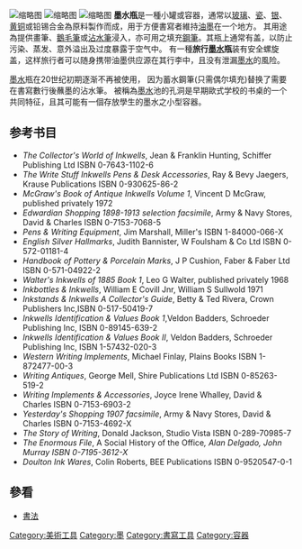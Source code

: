 {{roughtranslation|time=2016-11-07T09:12:55+00:00}}
[[File:Inkwell15.jpg|缩略图]]
[[File:Travelling_Inkwells.jpg|缩略图]]
[[File:Ecole-banc1900.jpg|缩略图]]
'''墨水瓶'''是一種小罐或容器，通常以[[玻璃|玻璃]]、[[瓷器|瓷]]、[[銀|银]]、[[黃銅|黄铜]]或铅锡合金為原料製作而成，用于方便書寫者維持[[墨水|油墨]]在一个地方。 其用途為提供畫筆、[[鵝毛筆|鵝毛筆]]或[[沾水筆|沾水筆]]浸入，亦可用之填充[[鋼筆|鋼筆]]。其瓶上通常有盖，以防止污染、蒸发、意外溢出及过度暴露于空气中。 有一種'''旅行[[墨水|墨水]]瓶'''装有安全螺旋盖，这样旅行者可以随身携带油墨供应源在其行李中，且没有泄漏[[墨水|墨水]]的風险。

[[墨水|墨水]]瓶在20世纪初期逐渐不再被使用，{{Fact|date=March 2015}} 因为蓄水鋼筆(只需偶尔填充)替换了需要在書寫數行後蘸墨的沾水筆。 被稱為[[墨水|墨水]]池的孔洞是早期歐式学校的书桌的一个共同特征，且其可能有一個存放學生的墨水之小型容器。

== 参考书目 ==
* ''The Collector's World of Inkwells'', Jean & Franklin Hunting, Schiffer Publishing Ltd ISBN 0-7643-1102-6
* ''The Write Stuff  Inkwells Pens & Desk Accessories'', Ray & Bevy Jaegers, Krause Publications ISBN 0-930625-86-2
* ''McGraw's Book of Antique Inkwells Volume 1'', Vincent D McGraw, published privately 1972
* ''Edwardian Shopping 1898-1913 selection facsimile'', Army & Navy Stores, David  & Charles ISBN 0-7153-7068-5
* ''Pens & Writing Equipment'', Jim Marshall, Miller's ISBN 1-84000-066-X
* ''English Silver Hallmarks'', Judith Bannister, W Foulsham & Co Ltd ISBN 0-572-01181-4
* ''Handbook of Pottery & Porcelain Marks'', J P Cushion, Faber & Faber Ltd ISBN 0-571-04922-2
* ''Walter's Inkwells of 1885 Book 1'', Leo G Walter, published privately 1968
* ''Inkbottles & Inkwells'', William E Covill Jnr, William S Sullwold 1971
* ''Inkstands & Inkwells A Collector's Guide'', Betty & Ted Rivera, Crown Publishers Inc,ISBN 0-517-50419-7
* ''Inkwells Identification & Values Book 1'',Veldon Badders, Schroeder Publishing Inc, ISBN 0-89145-639-2
* ''Inkwells Identification & Values Book II'', Veldon Badders, Schroeder Publishing Inc, ISBN 1-57432-020-3
* ''Western Writing Implements'', Michael Finlay, Plains Books ISBN 1-872477-00-3
* ''Writing Antiques'', George Mell, Shire Publications Ltd ISBN 0-85263-519-2
* ''Writing Implements & Accessories'', Joyce Irene Whalley, David & Charles ISBN 0-7153-6903-2
* ''Yesterday's Shopping 1907 facsimile'', Army & Navy Stores, David & Charles ISBN 0-7153-4692-X
* ''The Story of Writing'', Donald Jackson, Studio Vista ISBN 0-289-70985-7
* ''The Enormous File'', A Social History of the Office'', Alan Delgado, John Murray ISBN 0-7195-3612-X''
* ''Doulton Ink Wares'', Colin Roberts, BEE Publications ISBN 0-9520547-0-1

== 參看 ==
* [[书法|書法]]
[[Category:美術工具|Category:美術工具]]
[[Category:墨|Category:墨]]
[[Category:書寫工具|Category:書寫工具]]
[[Category:容器|Category:容器]]